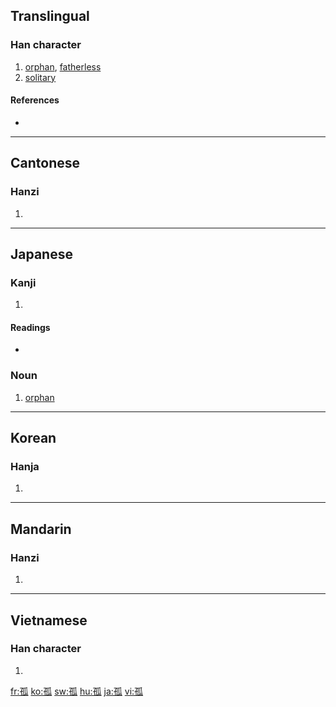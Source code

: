 ==Translingual==

===Han character===
{{Han char|rn=39|rad=子|as=05|sn=8|four=1243<sub>0</sub>|canj=弓木竹女人 (NDHVO)}}

# [[orphan]], [[fatherless]]
# [[solitary]]

====References====
* {{Han ref|kx=0279.080|dkj=06966|dj=0547.060|hdz=21014.010|uh=5B64|ud=23396|bh=A974|bd=43380}}

----

==Cantonese==

===Hanzi===
{{yue-hanzi|jyut=|y=gu1}}

# {{defn|Cantonese|sort=子05}}

----

==Japanese==

===Kanji===
{{ja-kanji|grade=c|rs=子05}}

# {{defn|Japanese|sort=子05}}

====Readings====
* {{ja-readings|on=[[こ]] (ko)|kun=[[みなしご]] (minashigo), [[ひとり]] (hitori)}}

===Noun===
{{ja-noun|k|hira=みなしご|rom=minashigo}}

# [[orphan]]

----

==Korean==

===Hanja===
{{ko-hanja|hangeul=고|rv=go|mr=ko}}

# {{defn|Korean|sort=子05}}

----

==Mandarin==

===Hanzi===
{{cmn-hanzi|pin=[[gū]] ([[gu1]])|wg=ku<sup>1</sup>}}

# {{defn|Mandarin|sort=子05}}

----

==Vietnamese==

===Han character===
{{vi-hantu|[[cô]], [[co]], [[còi]], [[côi]], [[go]], [[gò]]|rs=子05}}

# {{defn|Vietnamese|sort=子05}}

[[fr:孤]]
[[ko:孤]]
[[sw:孤]]
[[hu:孤]]
[[ja:孤]]
[[vi:孤]]